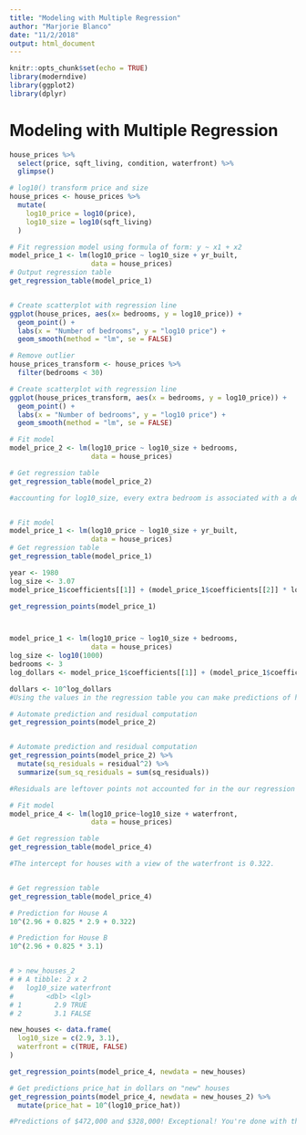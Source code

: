 ```yaml
---
title: "Modeling with Multiple Regression"
author: "Marjorie Blanco"
date: "11/2/2018"
output: html_document
---
```


```r
knitr::opts_chunk$set(echo = TRUE)
library(moderndive)
library(ggplot2)
library(dplyr)
```

# Modeling with Multiple Regression

```r
house_prices %>%
  select(price, sqft_living, condition, waterfront) %>%
  glimpse()

# log10() transform price and size
house_prices <- house_prices %>%
  mutate(
    log10_price = log10(price),
    log10_size = log10(sqft_living)
  )

# Fit regression model using formula of form: y ~ x1 + x2
model_price_1 <- lm(log10_price ~ log10_size + yr_built,
                    data = house_prices)
# Output regression table
get_regression_table(model_price_1)


# Create scatterplot with regression line
ggplot(house_prices, aes(x= bedrooms, y = log10_price)) +
  geom_point() +
  labs(x = "Number of bedrooms", y = "log10 price") +
  geom_smooth(method = "lm", se = FALSE)

# Remove outlier
house_prices_transform <- house_prices %>%
  filter(bedrooms < 30)

# Create scatterplot with regression line
ggplot(house_prices_transform, aes(x = bedrooms, y = log10_price)) +
  geom_point() +
  labs(x = "Number of bedrooms", y = "log10 price") +
  geom_smooth(method = "lm", se = FALSE)

# Fit model
model_price_2 <- lm(log10_price ~ log10_size + bedrooms, 
                    data = house_prices)

# Get regression table
get_regression_table(model_price_2)

#accounting for log10_size, every extra bedroom is associated with a decrease of on average 0.033 in log10_price.


# Fit model
model_price_1 <- lm(log10_price ~ log10_size + yr_built, 
                    data = house_prices)
# Get regression table
get_regression_table(model_price_1)

year <- 1980
log_size <- 3.07
model_price_1$coefficients[[1]] + (model_price_1$coefficients[[2]] * log_size) + (model_price_1$coefficients[[3]] * year)

get_regression_points(model_price_1)



model_price_1 <- lm(log10_price ~ log10_size + bedrooms, 
                    data = house_prices)
log_size <- log10(1000)
bedrooms <- 3
log_dollars <- model_price_1$coefficients[[1]] + (model_price_1$coefficients[[2]] * log_size) + (model_price_1$coefficients[[3]] * bedrooms)

dollars <- 10^log_dollars
#Using the values in the regression table you can make predictions of house prices! In this case, your prediction is about $260,000. Let's now apply this procedure to all 21k 

# Automate prediction and residual computation
get_regression_points(model_price_2)


# Automate prediction and residual computation
get_regression_points(model_price_2) %>%
  mutate(sq_residuals = residual^2) %>%
  summarize(sum_sq_residuals = sum(sq_residuals))

#Residuals are leftover points not accounted for in the our regression model.

# Fit model
model_price_4 <- lm(log10_price~log10_size + waterfront, 
                    data = house_prices)

# Get regression table
get_regression_table(model_price_4)

#The intercept for houses with a view of the waterfront is 0.322.


# Get regression table
get_regression_table(model_price_4)

# Prediction for House A
10^(2.96 + 0.825 * 2.9 + 0.322)

# Prediction for House B
10^(2.96 + 0.825 * 3.1)


# > new_houses_2
# # A tibble: 2 x 2
#   log10_size waterfront
#        <dbl> <lgl>     
# 1        2.9 TRUE      
# 2        3.1 FALSE

new_houses <- data.frame(
  log10_size = c(2.9, 3.1),
  waterfront = c(TRUE, FALSE)
)

get_regression_points(model_price_4, newdata = new_houses)

# Get predictions price_hat in dollars on "new" houses
get_regression_points(model_price_4, newdata = new_houses_2) %>% 
  mutate(price_hat = 10^(log10_price_hat))

#Predictions of $472,000 and $328,000! Exceptional! You're done with the multiple regression chapter, and now you're onto model assessment and selection!
```

